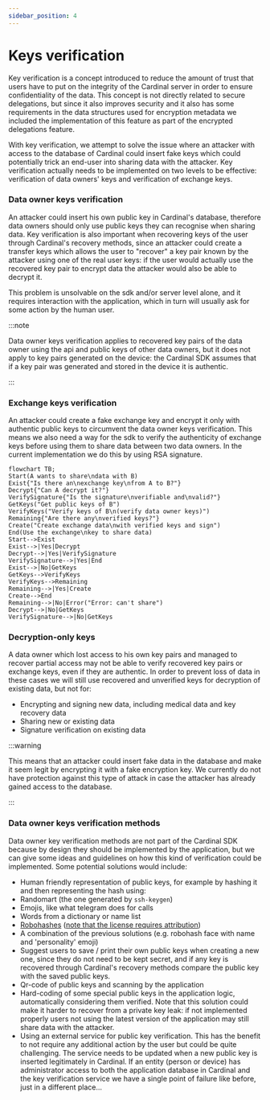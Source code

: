```yaml
---
sidebar_position: 4
---
```

# Keys verification

Key verification is a concept introduced to reduce the amount of trust that users have to put on the integrity of the Cardinal server in order to ensure confidentiality of the data. This concept is not directly related to secure delegations, but since it also improves security and it also has some requirements in the data structures used for encryption metadata we included the implementation of this feature as part of the encrypted delegations feature.

With key verification, we attempt to solve the issue where an attacker with access to the database of Cardinal could insert fake keys which could potentially trick an end-user into sharing data with the attacker. Key verification actually needs to be implemented on two levels to be effective: verification of data owners' keys and verification of exchange keys.

### Data owner keys verification

An attacker could insert his own public key in Cardinal's database, therefore data owners should only use public keys they can recognise when sharing data. Key verification is also important when recovering keys of the user through Cardinal's recovery methods, since an attacker could create a transfer keys which allows the user to "recover" a key pair known by the attacker using one of the real user keys: if the user would actually use the recovered key pair to encrypt data the attacker would also be able to decrypt it.

This problem is unsolvable on the sdk and/or server level alone, and it requires interaction with the application, which in turn will usually ask for some action by the human user.

:::note

Data owner keys verification applies to recovered key pairs of the data owner using the api and public keys of other data owners, but it does not apply to key pairs generated on the device: the Cardinal SDK assumes that if a key pair was generated and stored in the device it is authentic.

:::

### Exchange keys verification

An attacker could create a fake exchange key and encrypt it only with authentic public keys to circumvent the data owner keys verification. This means we also need a way for the sdk to verify the authenticity of exchange keys before using them to share data between two data owners. In the current implementation we do this by using RSA signature.

```mermaid
flowchart TB;
Start(A wants to share\ndata with B)
Exist{"Is there an\nexchange key\nfrom A to B?"}
Decrypt{"Can A decrypt it?"}
VerifySignature{"Is the signature\nverifiable and\nvalid?"}
GetKeys("Get public keys of B")
VerifyKeys("Verify keys of B\n(verify data owner keys)")
Remaining{"Are there any\nverified keys?"}
Create("Create exchange data\nwith verified keys and sign")
End(Use the exchange\nkey to share data)
Start-->Exist
Exist-->|Yes|Decrypt
Decrypt-->|Yes|VerifySignature
VerifySignature-->|Yes|End
Exist-->|No|GetKeys
GetKeys-->VerifyKeys
VerifyKeys-->Remaining
Remaining-->|Yes|Create
Create-->End
Remaining-->|No|Error("Error: can't share")
Decrypt-->|No|GetKeys
VerifySignature-->|No|GetKeys
```

### Decryption-only keys

A data owner which lost access to his own key pairs and managed to recover partial access may not be able to verify recovered key pairs or exchange keys, even if they are authentic. In order to prevent loss of data in these cases we will still use recovered and unverified keys for decryption of existing data, but not for:

- Encrypting and signing new data, including medical data and key recovery data
- Sharing new or existing data
- Signature verification on existing data

:::warning

This means that an attacker could insert fake data in the database and make it seem legit by encrypting it with a fake encryption key. We currently do not have protection against this type of attack in case the attacker has already gained access to the database.

:::

### Data owner keys verification methods

Data owner key verification methods are not part of the Cardinal SDK because by design they should be implemented by the application, but we can give some ideas and guidelines on how this kind of verification could be implemented. Some potential solutions would include:

- Human friendly representation of public keys, for example by hashing it and then representing the hash using:
- Randomart (the one generated by `ssh-keygen`)
- Emojis, like what telegram does for calls
- Words from a dictionary or name list
- [Robohashes](https://robohash.org) ([note that the license requires attribution](https://github.com/e1ven/Robohash#license))
- A combination of the previous solutions (e.g. robohash face with name and 'personality' emoji)
- Suggest users to save / print their own public keys when creating a new one, since they do not need to be kept secret, and if any key is recovered through Cardinal's recovery methods compare the public key with the saved public keys.
- Qr-code of public keys and scanning by the application
- Hard-coding of some special public keys in the application logic, automatically considering them verified. Note that this solution could make it harder to recover from a private key leak: if not implemented properly users not using the latest version of the application may still share data with the attacker.
- Using an external service for public key verification. This has the benefit to not require any additional action by the user but could be quite challenging. The service needs to be updated when a new public key is inserted legitimately in Cardinal. If an entity (person or device) has administrator access to both the application database in Cardinal and the key verification service we have a single point of failure like before, just in a different place...

